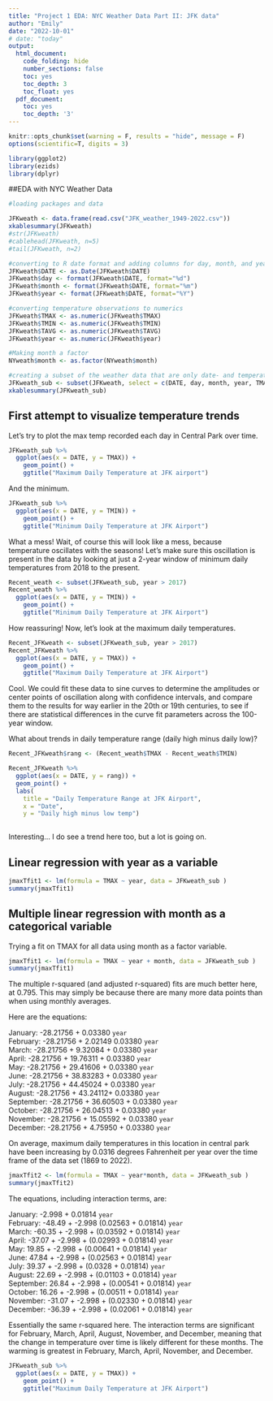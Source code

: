 ```yaml
---
title: "Project 1 EDA: NYC Weather Data Part II: JFK data"
author: "Emily"
date: "2022-10-01"
# date: "today"
output:
  html_document:
    code_folding: hide
    number_sections: false
    toc: yes
    toc_depth: 3
    toc_float: yes
  pdf_document:
    toc: yes
    toc_depth: '3'
---
```


```r
knitr::opts_chunk$set(warning = F, results = "hide", message = F)
options(scientific=T, digits = 3) 

library(ggplot2)
library(ezids)
library(dplyr)
```

##EDA with NYC Weather Data

```r
#loading packages and data 

JFKweath <- data.frame(read.csv("JFK_weather_1949-2022.csv"))
xkablesummary(JFKweath)
#str(JFKweath)                      
#cablehead(JFKweath, n=5)
#tail(JFKweath, n=2)

```

```r
#converting to R date format and adding columns for day, month, and year
JFKweath$DATE <- as.Date(JFKweath$DATE)
JFKweath$day <- format(JFKweath$DATE, format="%d")
JFKweath$month <- format(JFKweath$DATE, format="%m")
JFKweath$year <- format(JFKweath$DATE, format="%Y")

#converting temperature observations to numerics
JFKweath$TMAX <- as.numeric(JFKweath$TMAX)
JFKweath$TMIN <- as.numeric(JFKweath$TMIN)
JFKweath$TAVG <- as.numeric(JFKweath$TAVG)
JFKweath$year <- as.numeric(JFKweath$year)

#Making month a factor
NYweath$month <- as.factor(NYweath$month)

#creating a subset of the weather data that are only date- and temperature-related
JFKweath_sub <- subset(JFKweath, select = c(DATE, day, month, year, TMAX, TMIN, TAVG, PRCP, SNOW)) 
xkablesummary(JFKweath_sub)
```

## First attempt to visualize temperature trends

Let's try to plot the max temp recorded each day in Central Park over time.

```r
JFKweath_sub %>% 
  ggplot(aes(x = DATE, y = TMAX)) +
    geom_point() +
    ggtitle("Maximum Daily Temperature at JFK airport")
```

And the minimum.

```r
JFKweath_sub %>% 
  ggplot(aes(x = DATE, y = TMIN)) +
    geom_point() +
    ggtitle("Minimum Daily Temperature at JFK Airport")
```

What a mess! Wait, of course this will look like a mess, because temperature oscillates with the seasons! Let's make sure this oscillation is present in the data by looking at just a 2-year window of minimum daily temperatures from 2018 to the present.

```r
Recent_weath <- subset(JFKweath_sub, year > 2017) 
Recent_weath %>% 
  ggplot(aes(x = DATE, y = TMIN)) +
    geom_point() +
    ggtitle("Minimum Daily Temperature at JFK Airport")
```

How reassuring! Now, let's look at the maximum daily temperatures.

```r
Recent_JFKweath <- subset(JFKweath_sub, year > 2017) 
Recent_JFKweath %>% 
  ggplot(aes(x = DATE, y = TMAX)) +
    geom_point() +
    ggtitle("Maximum Daily Temperature at JFK Airport")
```

Cool. We could fit these data to sine curves to determine the amplitudes or center points of oscillation along with confidence intervals, and compare them to the results for way earlier in the 20th or 19th centuries, to see if there are statistical differences in the curve fit parameters across the 100-year window.

What about trends in daily temperature range (daily high minus daily low)?

```r
Recent_JFKweath$rang <- (Recent_weath$TMAX - Recent_weath$TMIN)

Recent_JFKweath %>% 
  ggplot(aes(x = DATE, y = rang)) +
  geom_point() + 
  labs(
    title = "Daily Temperature Range at JFK Airport",
    x = "Date",
    y = "Daily high minus low temp")
    
```

Interesting... I do see a trend here too, but a lot is going on.


## Linear regression with year as a variable  

```r
jmaxTfit1 <- lm(formula = TMAX ~ year, data = JFKweath_sub )
summary(jmaxTfit1)

```

## Multiple linear regression with month as a categorical variable  

Trying a fit on TMAX for all data using month as a factor variable.  

```r
jmaxTfit1 <- lm(formula = TMAX ~ year + month, data = JFKweath_sub )
summary(jmaxTfit1)

```

The multiple r-squared (and adjusted r-squared) fits are much better here, at 0.795. This may simply be because there are many more data points than when using monthly averages.

Here are the equations:  

January: -28.21756 + 0.03380 `year`  
February: -28.21756 + 2.02149 0.03380 `year`  
March: -28.21756 + 9.32084 + 0.03380 `year`  
April: -28.21756 + 19.76311 + 0.03380 `year`  
May: -28.21756 + 29.41606 + 0.03380 `year`  
June: -28.21756 + 38.83283 + 0.03380 `year`  
July: -28.21756 + 44.45024 + 0.03380 `year`  
August: -28.21756 + 43.24112+ 0.03380 `year`  
September: -28.21756 + 36.60503 + 0.03380 `year`  
October: -28.21756 + 26.04513 + 0.03380 `year`  
November: -28.21756 + 15.05592 + 0.03380 `year`  
December: -28.21756 + 4.75950 + 0.03380 `year`  


On average, maximum daily temperatures in this location in central park have been increasing by 0.0316 degrees Fahrenheit per year over the time frame of the data set (1869 to 2022).

```r
jmaxTfit2 <- lm(formula = TMAX ~ year*month, data = JFKweath_sub )
summary(jmaxTfit2)

```
The equations, including interaction terms, are:  

January: -2.998 + 0.01814 `year`  
February: -48.49 + -2.998 (0.02563 + 0.01814) `year`  
March: -60.35 + -2.998 + (0.03592 + 0.01814) `year`  
April: -37.07 + -2.998 + (0.02993 + 0.01814) `year`  
May: 19.85 + -2.998 + (0.00641 + 0.01814) `year`  
June: 47.84 + -2.998 + (0.02563 + 0.01814) `year`  
July: 39.37 + -2.998 + (0.0328 + 0.01814) `year`  
August: 22.69 + -2.998 + (0.01103 + 0.01814) `year`  
September: 26.84 + -2.998 + (0.00541 + 0.01814) `year`  
October: 16.26 + -2.998 + (0.00511 + 0.01814) `year`  
November: -31.07 + -2.998 + (0.02330 + 0.01814) `year`  
December: -36.39 + -2.998 + (0.02061 + 0.01814) `year`  


Essentially the same r-squared here. The interaction terms are significant for February, March, April, August, November, and December, meaning that the change in temperature over time is likely different for these months. The warming is greatest in February, March, April, November, and December.

```r
JFKweath_sub %>% 
  ggplot(aes(x = DATE, y = TMAX)) +
    geom_point() +
    ggtitle("Maximum Daily Temperature at JFK Airport")
```
